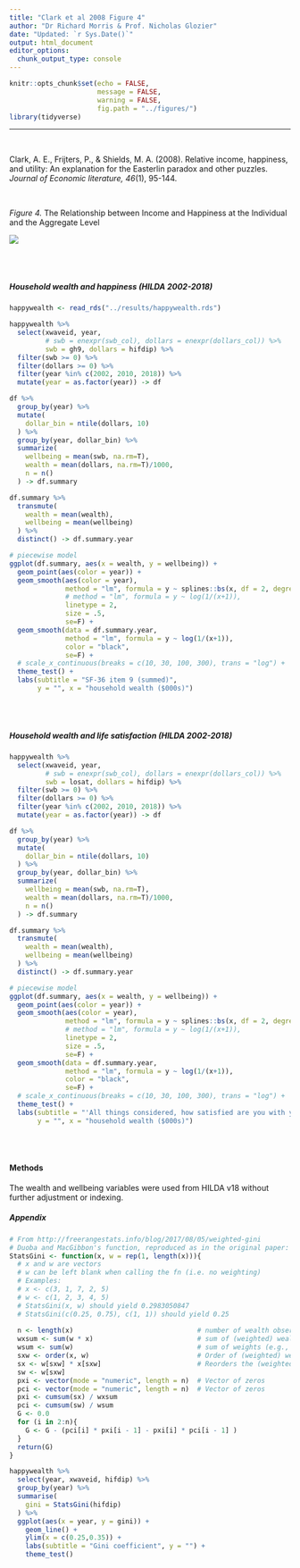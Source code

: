 ```yaml
---
title: "Clark et al 2008 Figure 4"
author: "Dr Richard Morris & Prof. Nicholas Glozier"
date: "Updated: `r Sys.Date()`"
output: html_document
editor_options: 
  chunk_output_type: console
---
```


```r
knitr::opts_chunk$set(echo = FALSE,
                      message = FALSE,
                      warning = FALSE,
                      fig.path = "../figures/")
library(tidyverse)
```
***
<br>

Clark, A. E., Frijters, P., & Shields, M. A. (2008). Relative income, happiness, and utility: An explanation for the Easterlin paradox and other puzzles. *Journal of Economic literature, 46*(1), 95-144.  

<br>

*Figure 4.* The Relationship between Income and Happiness at the Individual and the Aggregate Level  


![](../figures/Figure 4.png)

<br><br>

##### Household wealth and happiness (HILDA 2002-2018)  

```r
happywealth <- read_rds("../results/happywealth.rds")

happywealth %>%
  select(xwaveid, year, 
         # swb = enexpr(swb_col), dollars = enexpr(dollars_col)) %>%
         swb = gh9, dollars = hifdip) %>%
  filter(swb >= 0) %>%
  filter(dollars >= 0) %>%
  filter(year %in% c(2002, 2010, 2018)) %>%
  mutate(year = as.factor(year)) -> df

df %>%
  group_by(year) %>%
  mutate(
    dollar_bin = ntile(dollars, 10)
  ) %>%
  group_by(year, dollar_bin) %>%
  summarize(
    wellbeing = mean(swb, na.rm=T),
    wealth = mean(dollars, na.rm=T)/1000,
    n = n()
  ) -> df.summary

df.summary %>%
  transmute(
    wealth = mean(wealth),
    wellbeing = mean(wellbeing)
  ) %>%
  distinct() -> df.summary.year

# piecewise model
ggplot(df.summary, aes(x = wealth, y = wellbeing)) +
  geom_point(aes(color = year)) +
  geom_smooth(aes(color = year), 
              method = "lm", formula = y ~ splines::bs(x, df = 2, degree = 1),
              # method = "lm", formula = y ~ log(1/(x+1)),
              linetype = 2,
              size = .5,
              se=F) +
  geom_smooth(data = df.summary.year, 
              method = "lm", formula = y ~ log(1/(x+1)), 
              color = "black",
              se=F) + 
  # scale_x_continuous(breaks = c(10, 30, 100, 300), trans = "log") +
  theme_test() +
  labs(subtitle = "SF-36 item 9 (summed)", 
       y = "", x = "household wealth ($000s)")
```

<br><br>

##### Household wealth and life satisfaction (HILDA 2002-2018)  

```r
happywealth %>%
  select(xwaveid, year, 
         # swb = enexpr(swb_col), dollars = enexpr(dollars_col)) %>%
         swb = losat, dollars = hifdip) %>%
  filter(swb >= 0) %>%
  filter(dollars >= 0) %>%
  filter(year %in% c(2002, 2010, 2018)) %>%
  mutate(year = as.factor(year)) -> df

df %>%
  group_by(year) %>%
  mutate(
    dollar_bin = ntile(dollars, 10)
  ) %>%
  group_by(year, dollar_bin) %>%
  summarize(
    wellbeing = mean(swb, na.rm=T),
    wealth = mean(dollars, na.rm=T)/1000,
    n = n()
  ) -> df.summary

df.summary %>%
  transmute(
    wealth = mean(wealth),
    wellbeing = mean(wellbeing)
  ) %>%
  distinct() -> df.summary.year

# piecewise model
ggplot(df.summary, aes(x = wealth, y = wellbeing)) +
  geom_point(aes(color = year)) +
  geom_smooth(aes(color = year), 
              method = "lm", formula = y ~ splines::bs(x, df = 2, degree = 1),
              # method = "lm", formula = y ~ log(1/(x+1)),
              linetype = 2,
              size = .5,
              se=F) +
  geom_smooth(data = df.summary.year, 
              method = "lm", formula = y ~ log(1/(x+1)), 
              color = "black",
              se=F) + 
  # scale_x_continuous(breaks = c(10, 30, 100, 300), trans = "log") +
  theme_test() +
  labs(subtitle = "'All things considered, how satisfied are you with your life?' (0-10)", 
       y = "", x = "household wealth ($000s)")
```

<br><br>

#### Methods  

The wealth and wellbeing variables were used from HILDA v18 without further adjustment or indexing.  


##### Appendix  

```r
# From http://freerangestats.info/blog/2017/08/05/weighted-gini
# Duoba and MacGibbon's function, reproduced as in the original paper:
StatsGini <- function(x, w = rep(1, length(x))){
  # x and w are vectors
  # w can be left blank when calling the fn (i.e. no weighting)
  # Examples:
  # x <- c(3, 1, 7, 2, 5)
  # w <- c(1, 2, 3, 4, 5)
  # StatsGini(x, w) should yield 0.2983050847
  # StatsGini(c(0.25, 0.75), c(1, 1)) should yield 0.25
  
  n <- length(x)                               # number of wealth observations (N)
  wxsum <- sum(w * x)                          # sum of (weighted) wealth observations
  wsum <- sum(w)                               # sum of weights (e.g., N when unweighted)
  sxw <- order(x, w)                           # Order of (weighted) wealth observations
  sx <- w[sxw] * x[sxw]                        # Reorders the (weighted) wealth observations
  sw <- w[sxw]
  pxi <- vector(mode = "numeric", length = n)  # Vector of zeros
  pci <- vector(mode = "numeric", length = n)  # Vector of zeros
  pxi <- cumsum(sx) / wxsum
  pci <- cumsum(sw) / wsum
  G <- 0.0
  for (i in 2:n){
    G <- G - (pci[i] * pxi[i - 1] - pxi[i] * pci[i - 1] )
  }
  return(G)
}

happywealth %>%
  select(year, xwaveid, hifdip) %>%
  group_by(year) %>%
  summarise(
    gini = StatsGini(hifdip)
  ) %>%
  ggplot(aes(x = year, y = gini)) +
    geom_line() +
    ylim(x = c(0.25,0.35)) +
    labs(subtitle = "Gini coefficient", y = "") +
    theme_test()
```
